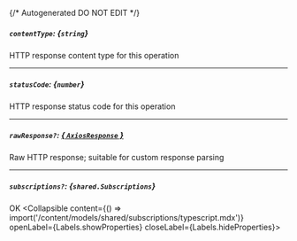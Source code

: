 {/* Autogenerated DO NOT EDIT  */}

##### `contentType`: *{`string`}*
HTTP response content type for this operation

---
##### `statusCode`: *{`number`}*
HTTP response status code for this operation

---
##### `rawResponse?`: [*{ `AxiosResponse` }*](https://axios-http.com/docs/res_schema)
Raw HTTP response; suitable for custom response parsing

---
##### `subscriptions?`: *{`shared.Subscriptions`}*
OK
<Collapsible content={() => import('/content/models/shared/subscriptions/typescript.mdx')} openLabel={Labels.showProperties} closeLabel={Labels.hideProperties}>
</Collapsible>


